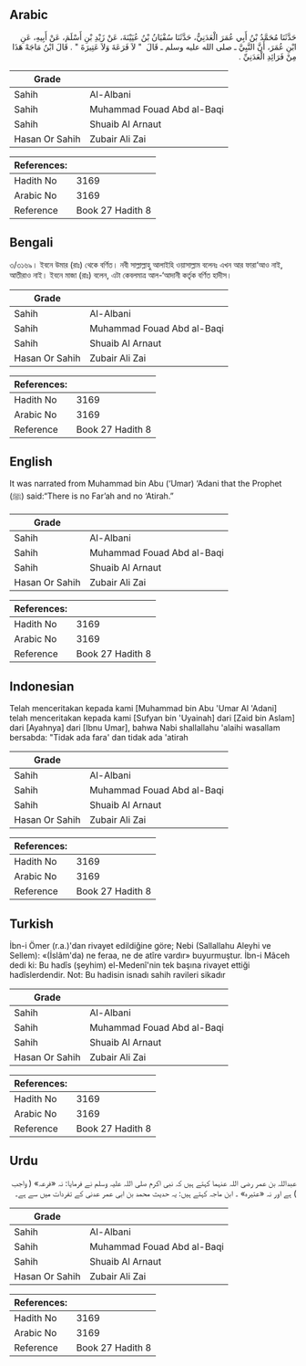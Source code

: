 ## Arabic


<div dir="rtl" lang="ar" style={{fontSize:'larger',backgroundColor:'#f8f9fa',padding:20}}>
حَدَّثَنَا مُحَمَّدُ بْنُ أَبِي عُمَرَ الْعَدَنِيُّ، حَدَّثَنَا سُفْيَانُ بْنُ عُيَيْنَةَ، عَنْ زَيْدِ بْنِ أَسْلَمَ، عَنْ أَبِيهِ، عَنِ ابْنِ عُمَرَ، أَنَّ النَّبِيَّ ـ صلى الله عليه وسلم ـ قَالَ ‏ "‏ لاَ فَرَعَةَ وَلاَ عَتِيرَةَ ‏"‏ ‏.‏ قَالَ ابْنُ مَاجَهْ هَذَا مِنْ فَرَائِدِ الْعَدَنِيِّ ‏.‏
</div>
<div style={{backgroundColor:'#f8f9fa',padding:20, marginBottom: 10}}><table> <thead> <tr> <th>Grade</th> <th></th> </tr> </thead> <tbody> <tr><td>Sahih</td><td>Al-Albani</td></tr><tr><td>Sahih</td><td>Muhammad Fouad Abd al-Baqi</td></tr><tr><td>Sahih</td><td>Shuaib Al Arnaut</td></tr><tr><td>Hasan Or Sahih</td><td>Zubair Ali Zai</td></tr></tbody></table><table> <thead> <tr> <th>References:</th> <th></th> </tr> </thead> <tbody><tr><td>Hadith No</td><td>3169</td></tr><tr><td>Arabic No</td><td>3169</td></tr><tr><td>Reference</td><td>Book 27 Hadith 8</td></tr></tbody></table></div>

## Bengali


<div dir="ltr" lang="bn" style={{fontSize:'larger',backgroundColor:'#f8f9fa',padding:20}}>
৩/৩১৬৯। ইবনে উমার (রাঃ) থেকে বর্ণিত। নবী সাল্লাল্লাহু আলাইহি ওয়াসাল্লাম বলেনঃ এখন আর ফারা‘আও নাই, আতীরাও নাই। ইবনে মাজা (রাঃ) বলেন, এটা কেবলমাত্র আল-‘আদানী কর্তৃক বর্ণিত হাদীস।
</div>
<div style={{backgroundColor:'#f8f9fa',padding:20, marginBottom: 10}}><table> <thead> <tr> <th>Grade</th> <th></th> </tr> </thead> <tbody> <tr><td>Sahih</td><td>Al-Albani</td></tr><tr><td>Sahih</td><td>Muhammad Fouad Abd al-Baqi</td></tr><tr><td>Sahih</td><td>Shuaib Al Arnaut</td></tr><tr><td>Hasan Or Sahih</td><td>Zubair Ali Zai</td></tr></tbody></table><table> <thead> <tr> <th>References:</th> <th></th> </tr> </thead> <tbody><tr><td>Hadith No</td><td>3169</td></tr><tr><td>Arabic No</td><td>3169</td></tr><tr><td>Reference</td><td>Book 27 Hadith 8</td></tr></tbody></table></div>

## English


<div dir="ltr" lang="en" style={{fontSize:'larger',backgroundColor:'#f8f9fa',padding:20}}>
It was narrated from Muhammad bin Abu (‘Umar) ‘Adani that the Prophet (ﷺ) said:“There is no Far’ah and no ‘Atirah.”
</div>
<div style={{backgroundColor:'#f8f9fa',padding:20, marginBottom: 10}}><table> <thead> <tr> <th>Grade</th> <th></th> </tr> </thead> <tbody> <tr><td>Sahih</td><td>Al-Albani</td></tr><tr><td>Sahih</td><td>Muhammad Fouad Abd al-Baqi</td></tr><tr><td>Sahih</td><td>Shuaib Al Arnaut</td></tr><tr><td>Hasan Or Sahih</td><td>Zubair Ali Zai</td></tr></tbody></table><table> <thead> <tr> <th>References:</th> <th></th> </tr> </thead> <tbody><tr><td>Hadith No</td><td>3169</td></tr><tr><td>Arabic No</td><td>3169</td></tr><tr><td>Reference</td><td>Book 27 Hadith 8</td></tr></tbody></table></div>

## Indonesian


<div dir="ltr" lang="id" style={{fontSize:'larger',backgroundColor:'#f8f9fa',padding:20}}>
Telah menceritakan kepada kami [Muhammad bin Abu 'Umar Al 'Adani] telah menceritakan kepada kami [Sufyan bin 'Uyainah] dari [Zaid bin Aslam] dari [Ayahnya] dari [Ibnu Umar], bahwa Nabi shallallahu 'alaihi wasallam bersabda: "Tidak ada fara' dan tidak ada 'atirah
</div>
<div style={{backgroundColor:'#f8f9fa',padding:20, marginBottom: 10}}><table> <thead> <tr> <th>Grade</th> <th></th> </tr> </thead> <tbody> <tr><td>Sahih</td><td>Al-Albani</td></tr><tr><td>Sahih</td><td>Muhammad Fouad Abd al-Baqi</td></tr><tr><td>Sahih</td><td>Shuaib Al Arnaut</td></tr><tr><td>Hasan Or Sahih</td><td>Zubair Ali Zai</td></tr></tbody></table><table> <thead> <tr> <th>References:</th> <th></th> </tr> </thead> <tbody><tr><td>Hadith No</td><td>3169</td></tr><tr><td>Arabic No</td><td>3169</td></tr><tr><td>Reference</td><td>Book 27 Hadith 8</td></tr></tbody></table></div>

## Turkish


<div dir="ltr" lang="tr" style={{fontSize:'larger',backgroundColor:'#f8f9fa',padding:20}}>
İbn-i Ömer (r.a.)'dan rivayet edildiğine göre; Nebi (Sallallahu Aleyhi ve Sellem): «(İslâm'da) ne feraa, ne de atîre vardır» buyurmuştur. İbn-i Mâceh dedi ki: Bu hadîs (şeyhim) el-Medenî'nin tek başına rivayet ettiği hadîslerdendir. Not: Bu hadisin isnadı sahih ravileri sikadır
</div>
<div style={{backgroundColor:'#f8f9fa',padding:20, marginBottom: 10}}><table> <thead> <tr> <th>Grade</th> <th></th> </tr> </thead> <tbody> <tr><td>Sahih</td><td>Al-Albani</td></tr><tr><td>Sahih</td><td>Muhammad Fouad Abd al-Baqi</td></tr><tr><td>Sahih</td><td>Shuaib Al Arnaut</td></tr><tr><td>Hasan Or Sahih</td><td>Zubair Ali Zai</td></tr></tbody></table><table> <thead> <tr> <th>References:</th> <th></th> </tr> </thead> <tbody><tr><td>Hadith No</td><td>3169</td></tr><tr><td>Arabic No</td><td>3169</td></tr><tr><td>Reference</td><td>Book 27 Hadith 8</td></tr></tbody></table></div>

## Urdu


<div dir="rtl" lang="ur" style={{fontSize:'larger',backgroundColor:'#f8f9fa',padding:20}}>
عبداللہ بن عمر رضی اللہ عنہما کہتے ہیں کہ نبی اکرم صلی اللہ علیہ وسلم نے فرمایا: نہ «فرعہ» ( واجب ) ہے اور نہ «عتیرہ» ۔ ابن ماجہ کہتے ہیں: یہ حدیث محمد بن ابی عمر عدنی کے تفردات میں سے ہے۔
</div>
<div style={{backgroundColor:'#f8f9fa',padding:20, marginBottom: 10}}><table> <thead> <tr> <th>Grade</th> <th></th> </tr> </thead> <tbody> <tr><td>Sahih</td><td>Al-Albani</td></tr><tr><td>Sahih</td><td>Muhammad Fouad Abd al-Baqi</td></tr><tr><td>Sahih</td><td>Shuaib Al Arnaut</td></tr><tr><td>Hasan Or Sahih</td><td>Zubair Ali Zai</td></tr></tbody></table><table> <thead> <tr> <th>References:</th> <th></th> </tr> </thead> <tbody><tr><td>Hadith No</td><td>3169</td></tr><tr><td>Arabic No</td><td>3169</td></tr><tr><td>Reference</td><td>Book 27 Hadith 8</td></tr></tbody></table></div>